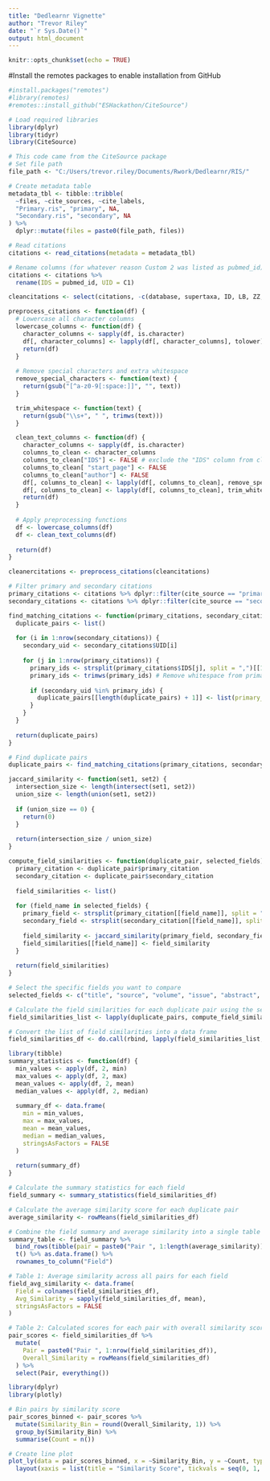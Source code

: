 ```yaml
---
title: "Dedlearnr Vignette"
author: "Trevor Riley"
date: "`r Sys.Date()`"
output: html_document
---
```

```r
knitr::opts_chunk$set(echo = TRUE)
```
#Install the remotes packages to enable installation from GitHub
```r
#install.packages("remotes")
#library(remotes)
#remotes::install_github("ESHackathon/CiteSource")
```

```r
# Load required libraries
library(dplyr)
library(tidyr)
library(CiteSource)
```

```r
# This code came from the CiteSource package
# Set file path
file_path <- "C:/Users/trevor.riley/Documents/Rwork/Dedlearnr/RIS/"

# Create metadata table
metadata_tbl <- tibble::tribble(
  ~files, ~cite_sources, ~cite_labels,
  "Primary.ris", "primary", NA,
  "Secondary.ris", "secondary", NA
) %>%
  dplyr::mutate(files = paste0(file_path, files))

# Read citations
citations <- read_citations(metadata = metadata_tbl)

# Rename columns (for whatever reason Custom 2 was listed as pubmed_id)
citations <- citations %>%
  rename(IDS = pubmed_id, UID = C1)

cleancitations <- select(citations, -c(database, supertaxa, ID, LB, ZZ, language, notes, source_abbreviated, date_generated, ET, date_generated, address))

```


```r
preprocess_citations <- function(df) {
  # Lowercase all character columns
  lowercase_columns <- function(df) {
    character_columns <- sapply(df, is.character)
    df[, character_columns] <- lapply(df[, character_columns], tolower)
    return(df)
  }
  
  # Remove special characters and extra whitespace
  remove_special_characters <- function(text) {
    return(gsub("[^a-z0-9[:space:]]", "", text))
  }

  trim_whitespace <- function(text) {
    return(gsub("\\s+", " ", trimws(text)))
  }

  clean_text_columns <- function(df) {
    character_columns <- sapply(df, is.character)
    columns_to_clean <- character_columns
    columns_to_clean["IDS"] <- FALSE # exclude the "IDS" column from cleaning
    columns_to_clean[ "start_page"] <- FALSE
    columns_to_clean["author"] <- FALSE
    df[, columns_to_clean] <- lapply(df[, columns_to_clean], remove_special_characters)
    df[, columns_to_clean] <- lapply(df[, columns_to_clean], trim_whitespace)
    return(df)
  }
  
  # Apply preprocessing functions
  df <- lowercase_columns(df)
  df <- clean_text_columns(df)
  
  return(df)
}

cleanercitations <- preprocess_citations(cleancitations)
```

```r
# Filter primary and secondary citations
primary_citations <- citations %>% dplyr::filter(cite_source == "primary")
secondary_citations <- citations %>% dplyr::filter(cite_source == "secondary")
```


```r
find_matching_citations <- function(primary_citations, secondary_citations) {
  duplicate_pairs <- list()
  
  for (i in 1:nrow(secondary_citations)) {
    secondary_uid <- secondary_citations$UID[i]
    
    for (j in 1:nrow(primary_citations)) {
      primary_ids <- strsplit(primary_citations$IDS[j], split = ",")[[1]]
      primary_ids <- trimws(primary_ids) # Remove whitespace from primary_ids
      
      if (secondary_uid %in% primary_ids) {
        duplicate_pairs[[length(duplicate_pairs) + 1]] <- list(primary_citation = primary_citations[j, ], secondary_citation = secondary_citations[i, ])
      }
    }
  }
  
  return(duplicate_pairs)
}

# Find duplicate pairs
duplicate_pairs <- find_matching_citations(primary_citations, secondary_citations)
```


```r
jaccard_similarity <- function(set1, set2) {
  intersection_size <- length(intersect(set1, set2))
  union_size <- length(union(set1, set2))
  
  if (union_size == 0) {
    return(0)
  }
  
  return(intersection_size / union_size)
}

compute_field_similarities <- function(duplicate_pair, selected_fields) {
  primary_citation <- duplicate_pair$primary_citation
  secondary_citation <- duplicate_pair$secondary_citation
  
  field_similarities <- list()
  
  for (field_name in selected_fields) {
    primary_field <- strsplit(primary_citation[[field_name]], split = "\\s+")[[1]]
    secondary_field <- strsplit(secondary_citation[[field_name]], split = "\\s+")[[1]]
    
    field_similarity <- jaccard_similarity(primary_field, secondary_field)
    field_similarities[[field_name]] <- field_similarity
  }
  
  return(field_similarities)
}

# Select the specific fields you want to compare
selected_fields <- c("title", "source", "volume", "issue", "abstract", "doi", "author")

# Calculate the field similarities for each duplicate pair using the selected fields
field_similarities_list <- lapply(duplicate_pairs, compute_field_similarities, selected_fields = selected_fields)

# Convert the list of field similarities into a data frame
field_similarities_df <- do.call(rbind, lapply(field_similarities_list, function(x) data.frame(t(unlist(x)))))


```

```r
library(tibble)
summary_statistics <- function(df) {
  min_values <- apply(df, 2, min)
  max_values <- apply(df, 2, max)
  mean_values <- apply(df, 2, mean)
  median_values <- apply(df, 2, median)
  
  summary_df <- data.frame(
    min = min_values,
    max = max_values,
    mean = mean_values,
    median = median_values,
    stringsAsFactors = FALSE
  )
  
  return(summary_df)
}

# Calculate the summary statistics for each field
field_summary <- summary_statistics(field_similarities_df)

# Calculate the average similarity score for each duplicate pair
average_similarity <- rowMeans(field_similarities_df)

# Combine the field summary and average similarity into a single table
summary_table <- field_summary %>%
  bind_rows(tibble(pair = paste0("Pair ", 1:length(average_similarity)), average_similarity = average_similarity, check.names = FALSE)) %>%
  t() %>% as.data.frame() %>%
  rownames_to_column("Field")
```

```r
# Table 1: Average similarity across all pairs for each field
field_avg_similarity <- data.frame(
  Field = colnames(field_similarities_df),
  Avg_Similarity = sapply(field_similarities_df, mean),
  stringsAsFactors = FALSE
)

# Table 2: Calculated scores for each pair with overall similarity score
pair_scores <- field_similarities_df %>%
  mutate(
    Pair = paste0("Pair ", 1:nrow(field_similarities_df)),
    Overall_Similarity = rowMeans(field_similarities_df)
  ) %>%
  select(Pair, everything())

```

```r
library(dplyr)
library(plotly)

# Bin pairs by similarity score
pair_scores_binned <- pair_scores %>%
  mutate(Similarity_Bin = round(Overall_Similarity, 1)) %>%
  group_by(Similarity_Bin) %>%
  summarise(Count = n())

# Create line plot
plot_ly(data = pair_scores_binned, x = ~Similarity_Bin, y = ~Count, type = "scatter", mode = "lines+markers") %>%
  layout(xaxis = list(title = "Similarity Score", tickvals = seq(0, 1, 0.1)), yaxis = list(title = "Count"))

```
